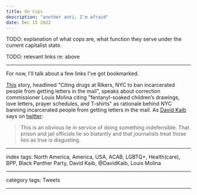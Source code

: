 ```yaml
---
title: On Cops
description: "another anti, I'm afraid"
date: Dec 15 2022
---
```


TODO: explanation of what cops are, what function they serve under the current capitalist state.

TODO: relevant links re: above

---

For now, I'll talk about a few links I've got bookmarked.

[This](https://www.wnyc.org/story/citing-drugs-rikers-nyc-ban-incarcerated-people-getting-letters-mail/) story, headlined "Citing drugs at Rikers, NYC to ban incarcerated people from getting letters in the mail", speaks about correction commissioner Louis Molina citing "fentanyl-soaked children’s drawings, love letters, prayer schedules, and T-shirts" as rationale behind NYC banning incarcerated people from getting letters in the mail. As [David Kaib](https://twitter.com/DavidKaib) says on [twitter](https://twitter.com/DavidKaib/status/1585764778550562816):

> This is an obvious lie in service of doing something indefensible. That prison and jail officials lie so blatantly and that journalists treat those lies as true is disgusting.

---

index tags: North America, America, USA, ACAB, LGBTQ+, Health(care), BPP, Black Panther Party, David Kaib, @DavidKaib, Louis Molina

---

category tags: Tweets

---
